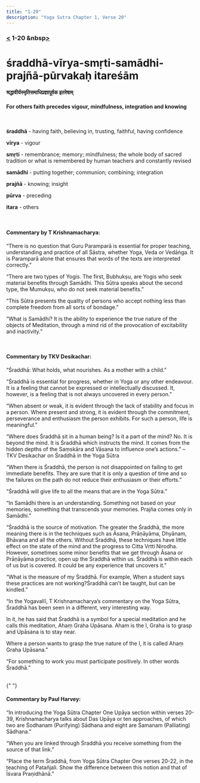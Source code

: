 ```yaml
---
title: "1-20"
description: "Yoga Sutra Chapter 1, Verse 20"
---
```


### [<](/Chapter-1/1-19/) 1-20 &nbsp[>](/Chapter-1/1-21/)

# śraddhā-vīrya-smṛti-samādhi-prajñā-pūrvakaḥ itareśām

#### श्रद्धावीर्यस्मृतिसमाधिप्रज्ञापूर्वक इतरेषाम्

#### For others faith precedes vigour, mindfulness, integration and knowing

<br />

**śraddhā** - having faith, believing in, trusting, faithful, having confidence <br />

**vīrya** - vigour <br />

**smṛti** - remembrance; memory; mindfulness; the whole body of sacred tradition or what is remembered by human teachers and constantly revised <br />

**samādhi** - putting together; communion; combining; integration <br />

**prajñā** - knowing; insight <br />

**pūrva** - preceding <br />

**itara** - others <br />

<br />

#### Commentary by T Krishnamacharya:

“There is no question that Guru Paramparā is essential for proper teaching,
understanding and practice of all Śāstra, whether Yoga, Veda or Vedāṅga.
It is Paramparā alone that ensures that words of the texts are interpreted correctly.”

“There are two types of Yogis. The first, Bubhukṣu, are Yogis who seek material benefits through Samādhi. This Sūtra speaks about the second type, the Mumukṣu, who do not seek material benefits.”

“This Sūtra presents the quality of persons who accept nothing less than complete freedom from all sorts of bondage.”

“What is Samādhi?
It is the ability to experience the true nature of the objects of Meditation, through a mind rid of the provocation of excitability and inactivity.”

<br />

#### Commentary by TKV Desikachar:

“Śraddhā:
What holds, what nourishes.
As a mother with a child.”

“Śraddhā is essential for progress, whether in Yoga or any other endeavour. It is a feeling that cannot be expressed or intellectually discussed. It, however, is a feeling that is not always uncovered in every person.”

“When absent or weak, it is evident through the lack of stability and focus in a person. Where present and strong, it is evident through the commitment, perseverance and enthusiasm the person exhibits. For such a person, life is meaningful.”

“Where does Śraddhā sit in a human being?
Is it a part of the mind?
No. It is beyond the mind.
It is Śraddhā which instructs the mind.
It comes from the hidden depths of the Saṃskāra and Vāsana
to influence one’s actions.”
– TKV Desikachar on Śraddhā in the Yoga Sūtra

“When there is Śraddhā, the person is not disappointed on failing to get immediate benefits. They are sure that it is only a question of time and so the failures on the path do not reduce their enthusiasm or their efforts.”

“Śraddhā will give life to all the means that are in the Yoga Sūtra.”

“In Samādhi there is an understanding.
Something not based on your memories,
something that transcends your memories.
Prajña comes only in Samādhi.”

“Śraddhā is the source of motivation. The greater the Śraddhā, the more meaning there is in the techniques such as Āsana, Prāṇāyāma, Dhyānam, Bhāvana and all the others. Without Śraddhā, these techniques have little effect on the state of the mind and the progress to Citta Vṛtti Nirodha. However, sometimes some minor benefits that we get through Āsana or Prāṇāyāma practice, open up the Śraddhā within us. Śraddhā is within each of us but is covered. It could be any experience that uncovers it.”

“What is the measure of my Śraddhā. For example, When a student says these practices are not working?Śraddhā can’t be taught, but can be kindled.”

“In the Yogavallī, T Krishnamacharya’s commentary on the Yoga Sūtra, Śraddhā has been seen in a different, very interesting way.

In it, he has said that Śraddhā is a symbol for a special meditation and he calls this meditation, Ahaṃ Graha Upāsana. Aham is the I, Graha is to grasp and Upāsana is to stay near.

Where a person wants to grasp the true nature of the I, it is called Ahaṃ Graha Upāsana.”

“For something to work you must participate positively. In other words Śraddhā.”

<br />{" "}

#### Commentary by Paul Harvey:

“In introducing the Yoga Sūtra Chapter One Upāya section within verses 20-39,
Krishnamacharya talks about Das Upāya or ten approaches,
of which two are Śodhanam (Purifying) Sādhana
and eight are Śamanam (Palliating) Sādhana.”

“When you are linked through Śraddhā
you receive something from the source of that link.”

“Place the term Śraddhā, from Yoga Sūtra Chapter One verses 20-22, in the teaching of Patañjali.
Show the difference between this notion and that of Īśvara Praṇidhānā.”

<br />
